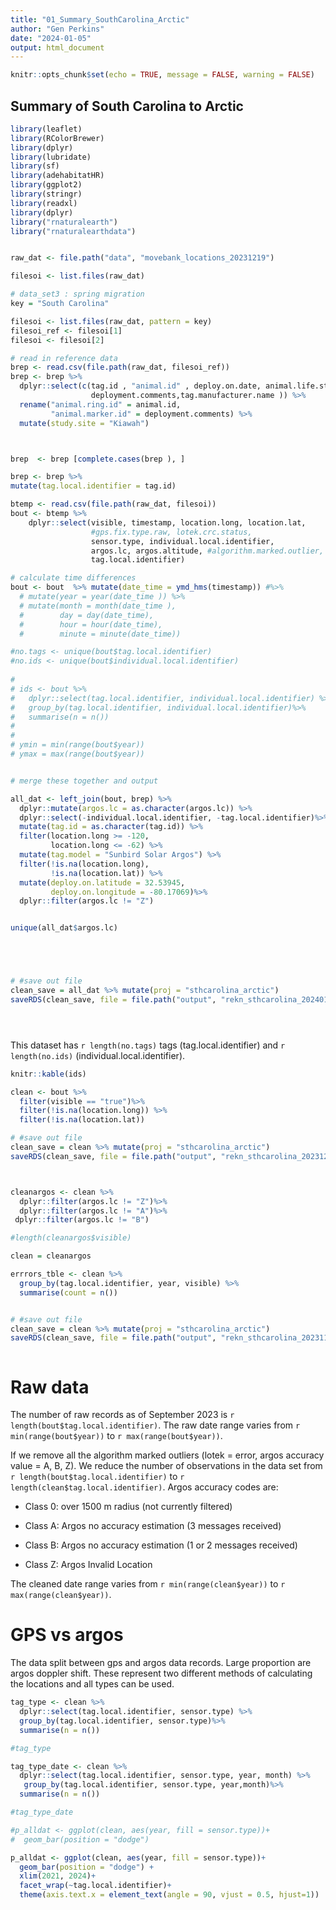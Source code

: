 ```yaml
---
title: "01_Summary_SouthCarolina_Arctic"
author: "Gen Perkins"
date: "2024-01-05"
output: html_document
---
```


```r
knitr::opts_chunk$set(echo = TRUE, message = FALSE, warning = FALSE)
```

## Summary of South Carolina to Arctic 

```r
library(leaflet)
library(RColorBrewer)
library(dplyr)
library(lubridate)
library(sf)
library(adehabitatHR)
library(ggplot2)
library(stringr)
library(readxl)
library(dplyr)
library("rnaturalearth")
library("rnaturalearthdata")


raw_dat <- file.path("data", "movebank_locations_20231219")

filesoi <- list.files(raw_dat)

# data_set3 : spring migration 
key = "South Carolina"

filesoi <- list.files(raw_dat, pattern = key)
filesoi_ref <- filesoi[1]
filesoi <- filesoi[2]

# read in reference data 
brep <- read.csv(file.path(raw_dat, filesoi_ref))
brep <- brep %>%
  dplyr::select(c(tag.id , "animal.id" , deploy.on.date, animal.life.stage, tag.model, animal.sex,
                  deployment.comments,tag.manufacturer.name )) %>% 
  rename("animal.ring.id" = animal.id,
         "animal.marker.id" = deployment.comments) %>%
  mutate(study.site = "Kiawah")



brep  <- brep [complete.cases(brep ), ]

brep <- brep %>%
mutate(tag.local.identifier = tag.id)

btemp <- read.csv(file.path(raw_dat, filesoi))
bout <- btemp %>%
    dplyr::select(visible, timestamp, location.long, location.lat,
                  #gps.fix.type.raw, lotek.crc.status,
                  sensor.type, individual.local.identifier,
                  argos.lc, argos.altitude, #algorithm.marked.outlier,
                  tag.local.identifier)

# calculate time differences
bout <- bout  %>% mutate(date_time = ymd_hms(timestamp)) #%>%
  # mutate(year = year(date_time )) %>%
  # mutate(month = month(date_time ),
  #        day = day(date_time),
  #        hour = hour(date_time),
  #        minute = minute(date_time))

#no.tags <- unique(bout$tag.local.identifier)
#no.ids <- unique(bout$individual.local.identifier)
  
# 
# ids <- bout %>%
#   dplyr::select(tag.local.identifier, individual.local.identifier) %>%
#   group_by(tag.local.identifier, individual.local.identifier)%>%
#   summarise(n = n())
#   
# 
# ymin = min(range(bout$year))
# ymax = max(range(bout$year))


# merge these together and output 

all_dat <- left_join(bout, brep) %>%
  dplyr::mutate(argos.lc = as.character(argos.lc)) %>%
  dplyr::select(-individual.local.identifier, -tag.local.identifier)%>%
  mutate(tag.id = as.character(tag.id)) %>%
  filter(location.long >= -120,
         location.long <= -62) %>% 
  mutate(tag.model = "Sunbird Solar Argos") %>%
  filter(!is.na(location.long), 
         !is.na(location.lat)) %>%
  mutate(deploy.on.latitude = 32.53945, 
         deploy.on.longitude = -80.17069)%>%
  dplyr::filter(argos.lc != "Z")


unique(all_dat$argos.lc)





# #save out file
clean_save = all_dat %>% mutate(proj = "sthcarolina_arctic")
saveRDS(clean_save, file = file.path("output", "rekn_sthcarolina_20240101.rds"))





```

This dataset has `r length(no.tags)` tags (tag.local.identifier) and `r length(no.ids)` (individual.local.identifier). 

```r
knitr::kable(ids)

```

```r

clean <- bout %>%
  filter(visible == "true")%>%
  filter(!is.na(location.long)) %>%
  filter(!is.na(location.lat))

# #save out file
clean_save = clean %>% mutate(proj = "sthcarolina_arctic")
saveRDS(clean_save, file = file.path("output", "rekn_sthcarolina_20231219.rds"))



cleanargos <- clean %>% 
  dplyr::filter(argos.lc != "Z")%>%
  dplyr::filter(argos.lc != "A")%>% 
 dplyr::filter(argos.lc != "B")

#length(cleanargos$visible)

clean = cleanargos

errrors_tble <- clean %>%
  group_by(tag.local.identifier, year, visible) %>%
  summarise(count = n())


# #save out file
clean_save = clean %>% mutate(proj = "sthcarolina_arctic")
saveRDS(clean_save, file = file.path("output", "rekn_sthcarolina_20231102.rds"))



```


# Raw data

The number of raw records as of September 2023 is `r length(bout$tag.local.identifier)`.  The raw date range varies from 
`r min(range(bout$year))` to `r max(range(bout$year))`.


If we remove all the algorithm marked outliers (lotek = error, argos accuracy value = A, B, Z). We reduce the number of observations in the data set from `r length(bout$tag.local.identifier)` to `r length(clean$tag.local.identifier)`.
Argos accuracy codes are: 

- Class 0: over 1500 m radius (not currently filtered)

- Class A: Argos no accuracy estimation (3 messages received)
- Class B: Argos no accuracy estimation (1 or 2 messages received)
- Class Z: Argos Invalid Location


The cleaned date range varies from 
`r min(range(clean$year))` to `r max(range(clean$year))`.


# GPS vs argos


The data split between gps and argos data records. Large proportion are argos doppler shift.   These represent two different methods of calculating the locations and all types can be used. 

```r
tag_type <- clean %>%
  dplyr::select(tag.local.identifier, sensor.type) %>%
  group_by(tag.local.identifier, sensor.type)%>%
  summarise(n = n())

#tag_type

tag_type_date <- clean %>%
  dplyr::select(tag.local.identifier, sensor.type, year, month) %>%
   group_by(tag.local.identifier, sensor.type, year,month)%>%
  summarise(n = n())

#tag_type_date

#p_alldat <- ggplot(clean, aes(year, fill = sensor.type))+
#  geom_bar(position = "dodge") 

p_alldat <- ggplot(clean, aes(year, fill = sensor.type))+
  geom_bar(position = "dodge") +
  xlim(2021, 2024)+
  facet_wrap(~tag.local.identifier)+
  theme(axis.text.x = element_text(angle = 90, vjust = 0.5, hjust=1))

```